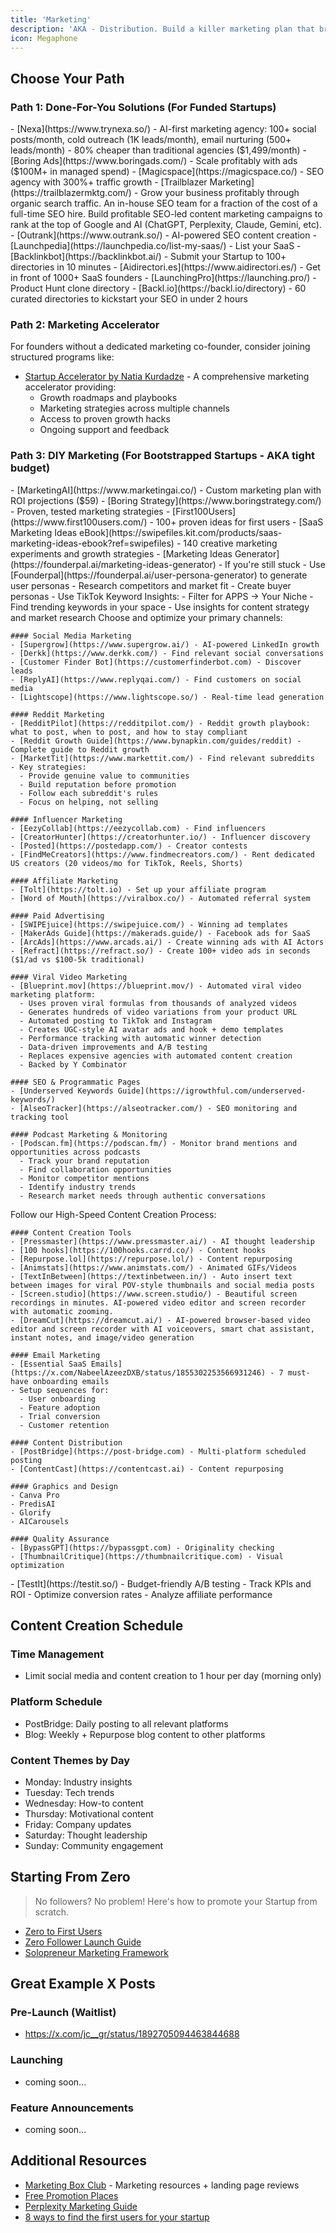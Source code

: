 ```yaml
---
title: 'Marketing'
description: 'AKA - Distribution. Build a killer marketing plan that brings in customers 📈'
icon: Megaphone
---
```


## Choose Your Path

### Path 1: Done-For-You Solutions (For Funded Startups)

<Steps>
  <Step title="Full-Service Marketing Agencies">
    - [Nexa](https://www.trynexa.so/) - AI-first marketing agency: 100+ social posts/month, cold outreach (1K leads/month), email nurturing (500+ leads/month) - 80% cheaper than traditional agencies ($1,499/month)
    - [Boring Ads](https://www.boringads.com/) - Scale profitably with ads ($100M+ in managed spend)
    - [Magicspace](https://magicspace.co/) - SEO agency with 300%+ traffic growth
    - [Trailblazer Marketing](https://trailblazermktg.com/) - Grow your business profitably through organic search traffic. An in-house SEO team for a fraction of the cost of a full-time SEO hire. Build profitable SEO-led content marketing campaigns to rank at the top of Google and AI (ChatGPT, Perplexity, Claude, Gemini, etc).
    - [Outrank](https://www.outrank.so/) - AI-powered SEO content creation
  </Step>
  
  <Step title="Launch Services">
    - [Launchpedia](https://launchpedia.co/list-my-saas/) - List your SaaS
    - [Backlinkbot](https://backlinkbot.ai/) - Submit your Startup to 100+ directories in 10 minutes
    - [Aidirectori.es](https://www.aidirectori.es/) - Get in front of 1000+ SaaS founders
    - [LaunchingPro](https://launching.pro/) - Product Hunt clone directory
    - [Backl.io](https://backl.io/directory) - 60 curated directories to kickstart your SEO in under 2 hours
  </Step>
</Steps>

### Path 2: Marketing Accelerator

For founders without a dedicated marketing co-founder, consider joining structured programs like:

- [Startup Accelerator by Natia Kurdadze](https://spaceleads.lemonsqueezy.com/buy/06a20802-1b7a-4be9-8382-485fb2d30405) - A comprehensive marketing accelerator providing:
  - Growth roadmaps and playbooks
  - Marketing strategies across multiple channels
  - Access to proven growth hacks
  - Ongoing support and feedback

### Path 3: DIY Marketing (For Bootstrapped Startups - AKA tight budget)

<Steps>
  <Step title="1. Get Your Marketing Plan">
    - [MarketingAI](https://www.marketingai.co/) - Custom marketing plan with ROI projections ($59)
    - [Boring Strategy](https://www.boringstrategy.com/) - Proven, tested marketing strategies
    - [First100Users](https://www.first100users.com/) - 100+ proven ideas for first users
    - [SaaS Marketing Ideas eBook](https://swipefiles.kit.com/products/saas-marketing-ideas-ebook?ref=swipefiles) - 140 creative marketing experiments and growth strategies
    - [Marketing Ideas Generator](https://founderpal.ai/marketing-ideas-generator) - If you're still stuck
  </Step>

  <Step title="2. Understand Your Audience">
    - Use [Founderpal](https://founderpal.ai/user-persona-generator) to generate user personas
    - Research competitors and market fit
    - Create buyer personas
    - Use TikTok Keyword Insights:
      - Filter for APPS → Your Niche
      - Find trending keywords in your space
      - Use insights for content strategy and market research
  </Step>

  <Step title="3. Set Up Distribution Channels">
    Choose and optimize your primary channels:

    #### Social Media Marketing
    - [Supergrow](https://www.supergrow.ai/) - AI-powered LinkedIn growth
    - [Derkk](https://www.derkk.com/) - Find relevant social conversations
    - [Customer Finder Bot](https://customerfinderbot.com) - Discover leads
    - [ReplyAI](https://www.replyqai.com/) - Find customers on social media
    - [Lightscope](https://www.lightscope.so/) - Real-time lead generation

    #### Reddit Marketing
    - [RedditPilot](https://redditpilot.com/) - Reddit growth playbook: what to post, when to post, and how to stay compliant
    - [Reddit Growth Guide](https://www.bynapkin.com/guides/reddit) - Complete guide to Reddit growth
    - [MarketTit](https://www.markettit.com/) - Find relevant subreddits
    - Key strategies:
      - Provide genuine value to communities
      - Build reputation before promotion
      - Follow each subreddit's rules
      - Focus on helping, not selling

    #### Influencer Marketing
    - [EezyCollab](https://eezycollab.com) - Find influencers
    - [CreatorHunter](https://creatorhunter.io/) - Influencer discovery
    - [Posted](https://postedapp.com/) - Creator contests
    - [FindMeCreators](https://www.findmecreators.com/) - Rent dedicated US creators (20 videos/mo for TikTok, Reels, Shorts)

    #### Affiliate Marketing
    - [Tolt](https://tolt.io) - Set up your affiliate program
    - [Word of Mouth](https://viralbox.co/) - Automated referral system

    #### Paid Advertising
    - [SWIPEjuice](https://swipejuice.com/) - Winning ad templates
    - [MakerAds Guide](https://makerads.guide/) - Facebook ads for SaaS
    - [ArcAds](https://www.arcads.ai/) - Create winning ads with AI Actors
    - [Refract](https://refract.so/) - Create 100+ video ads in seconds ($1/ad vs $100-5k traditional)

    #### Viral Video Marketing
    - [Blueprint.mov](https://blueprint.mov/) - Automated viral video marketing platform:
      - Uses proven viral formulas from thousands of analyzed videos
      - Generates hundreds of video variations from your product URL
      - Automated posting to TikTok and Instagram
      - Creates UGC-style AI avatar ads and hook + demo templates
      - Performance tracking with automatic winner detection
      - Data-driven improvements and A/B testing
      - Replaces expensive agencies with automated content creation
      - Backed by Y Combinator

    #### SEO & Programmatic Pages
    - [Underserved Keywords Guide](https://igrowthful.com/underserved-keywords/)
    - [AlseoTracker](https://alseotracker.com/) - SEO monitoring and tracking tool

    #### Podcast Marketing & Monitoring
    - [Podscan.fm](https://podscan.fm/) - Monitor brand mentions and opportunities across podcasts
      - Track your brand reputation
      - Find collaboration opportunities
      - Monitor competitor mentions
      - Identify industry trends
      - Research market needs through authentic conversations
  </Step>

  <Step title="4. Create & Schedule Content">
    Follow our High-Speed Content Creation Process:

    #### Content Creation Tools
    - [Pressmaster](https://www.pressmaster.ai/) - AI thought leadership
    - [100 hooks](https://100hooks.carrd.co/) - Content hooks
    - [Repurpose.lol](https://repurpose.lol/) - Content repurposing
    - [Animstats](https://www.animstats.com/) - Animated GIFs/Videos
    - [TextInBetween](https://textinbetween.in/) - Auto insert text between images for viral POV-style thumbnails and social media posts
    - [Screen.studio](https://www.screen.studio/) - Beautiful screen recordings in minutes. AI-powered video editor and screen recorder with automatic zooming.
    - [DreamCut](https://dreamcut.ai/) - AI-powered browser-based video editor and screen recorder with AI voiceovers, smart chat assistant, instant notes, and image/video generation

    #### Email Marketing
    - [Essential SaaS Emails](https://x.com/NabeelAzeezDXB/status/1855302253566931246) - 7 must-have onboarding emails
    - Setup sequences for:
      - User onboarding
      - Feature adoption
      - Trial conversion
      - Customer retention

    #### Content Distribution
    - [PostBridge](https://post-bridge.com) - Multi-platform scheduled posting
    - [ContentCast](https://contentcast.ai) - Content repurposing

    #### Graphics and Design
    - Canva Pro
    - PredisAI
    - Glorify
    - AICarousels

    #### Quality Assurance
    - [BypassGPT](https://bypassgpt.com) - Originality checking
    - [ThumbnailCritique](https://thumbnailcritique.com) - Visual optimization
  </Step>

  <Step title="5. Measure & Optimize">
    - [TestIt](https://testit.so/) - Budget-friendly A/B testing
    - Track KPIs and ROI
    - Optimize conversion rates
    - Analyze affiliate performance
  </Step>
</Steps>

## Content Creation Schedule

### Time Management
- Limit social media and content creation to 1 hour per day (morning only)

### Platform Schedule
- PostBridge: Daily posting to all relevant platforms
- Blog: Weekly + Repurpose blog content to other platforms

### Content Themes by Day
- Monday: Industry insights
- Tuesday: Tech trends
- Wednesday: How-to content
- Thursday: Motivational content
- Friday: Company updates
- Saturday: Thought leadership
- Sunday: Community engagement

## Starting From Zero
> No followers? No problem! Here's how to promote your Startup from scratch.

- [Zero to First Users](https://x.com/natiakourdadze/status/1840079498932338874)
- [Zero Follower Launch Guide](https://x.com/natiakourdadze/status/1852028970448912818)
- [Solopreneur Marketing Framework](https://docs.google.com/document/d/e/2PACX-1vTFgkhHVLh2MVU05EIdV1feAFZXljeFbRZEvz24Sl3oSUR-m1VwMQlmlAV_n8B2WZQReGcKEwoFjput/pub)

## Great Example X Posts

### Pre-Launch (Waitlist)

- https://x.com/jc__gr/status/1892705094463844688

### Launching

- coming soon...

### Feature Announcements

- coming soon...

## Additional Resources
- [Marketing Box Club](https://www.makerbox.club/) - Marketing resources + landing page reviews
- [Free Promotion Places](https://twitter.com/RatheeJaisal/status/1773714128642744424)
- [Perplexity Marketing Guide](https://x.com/TheWalid/status/1854577146167279707)
- [8 ways to find the first users for your startup](https://x.com/natiakourdadze/status/1856380314970464396)
